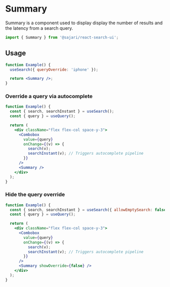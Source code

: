 
<SEO
  title="Summary"
  description="Summary is a component used to display display the number of results and the latency from a search query."
/>

# Summary

Summary is a component used to display display the number of results and the latency from a search query.

```js
import { Summary } from '@sajari/react-search-ui';
```

## Usage

```jsx
function Example() {
  useSearch({ queryOverride: 'iphone' });

  return <Summary />;
}
```

### Override a query via autocomplete

```jsx
function Example() {
  const { search, searchInstant } = useSearch();
  const { query } = useQuery();

  return (
    <div className="flex flex-col space-y-3">
      <Combobox
        value={query}
        onChange={(v) => {
          search(v);
          searchInstant(v); // Triggers autocomplete pipeline
        }}
      />
      <Summary />
    </div>
  );
}
```

### Hide the query override

```jsx
function Example() {
  const { search, searchInstant } = useSearch({ allowEmptySearch: false });
  const { query } = useQuery();

  return (
    <div className="flex flex-col space-y-3">
      <Combobox
        value={query}
        onChange={(v) => {
          search(v);
          searchInstant(v); // Triggers autocomplete pipeline
        }}
      />
      <Summary showOverride={false} />
    </div>
  );
}
```
